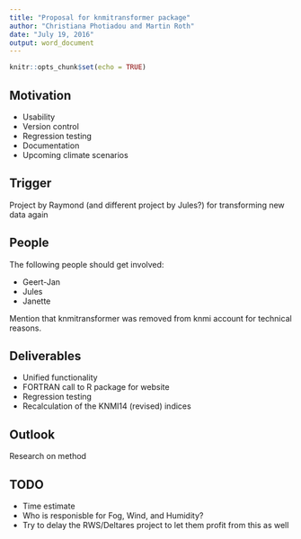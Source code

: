 ```yaml
---
title: "Proposal for knmitransformer package"
author: "Christiana Photiadou and Martin Roth"
date: "July 19, 2016"
output: word_document
---
```


```r
knitr::opts_chunk$set(echo = TRUE)
```

## Motivation

- Usability
- Version control
- Regression testing
- Documentation
- Upcoming climate scenarios

## Trigger
Project by Raymond (and different project by Jules?) for transforming new data again 

## People
The following people should get involved:

- Geert-Jan
- Jules
- Janette

Mention that knmitransformer was removed from knmi account for technical reasons.

## Deliverables

- Unified functionality
- FORTRAN call to R package for website
- Regression testing
- Recalculation of the KNMI14 (revised) indices

## Outlook
Research on method

## TODO

- Time estimate
- Who is responisble for Fog, Wind, and Humidity?
- Try to delay the RWS/Deltares project to let them profit from this as well
